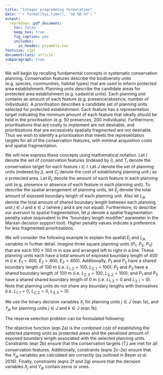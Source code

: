 ```yaml
---
title: "Integer programming formulation"
date: "`r format(Sys.time(), '%d %B %Y')`"
output:
  rmarkdown::pdf_document:
    toc: false
    keep_tex: true
    fig_caption: yes
    includes:
      in_header: preamble.tex
fontsize: 11pt
documentclass: article
subparagraph: true
---
```


We will begin by recalling fundamental concepts in systematic conservation planning. Conservation features describe the biodiversity units (e.g. species, communities, habitat types) that are used to inform protected area establishment. Planning units describe the candidate areas for protected area establishment (e.g. cadastral units). Each planning unit contains an amount of each feature (e.g. presence/absence, number of individuals). A prioritisation describes a candidate set of planning units selected for protected establishment. Each feature has a representation target indicating the minimum amount of each feature that ideally should be held in the prioritisation (e.g. 50 presences, 200 individuals). Furthermore, prioritisations that are costly to implement are not desirable, and prioritisations that are excessively spatially fragmented are not desirable. Thus we wish to identify a prioritisation that meets the representation targets for all of the conservation features, with minimal acquisition costs and spatial fragmentation.

We will now express these concepts using mathematical notation. Let $I$ denote the set of conservation features (indexed by $i$), and $T_i$ denote the conservation target for each feature $i \in I$. Let $J$ denote the set of planning units (indexed by $j$), and $C_j$ denote the cost of establishing planning unit $j$ as a protected area. Let $R_{ij}$ denote the amount of each feature in each planning unit (e.g. presence or absence of each feature in each planning unit). To describe the spatial arrangement of planning units, let $E_j$ denote the total amount of exposed boundary length of each planning unit. Also let $L_{jk}$ denote the total amount of shared boundary length between each planning unit $j \in J$ and $k \in J$ (where $j$ and $k$ are not equal). Furthermore, to describe our aversion to spatial fragmentation, let $p$ denote a spatial fragmentation penalty value (equivalent to the "boundary length modifier" parameter in the Marxan decision support tool). Higher penalty values indicate a preference for less fragmented prioritisations.

We will consider the following example to explain the spatial $E_j$ and $L_{jk}$ variables in further detail. Imagine three square planning units ($P_1$, $P_2$, $P_3$) that are each 100 $\times$ 100 m in size and arranged left to right in a line. These planning units each have a total amount of exposed boundary length of 400 m (i.e. $E_1 = 400$, $E_2 = 400$, $E_3 = 400$). Additionally, $P_1$ and $P_2$ have a shared boundary length of 100 m (i.e. $L_{1,2} = 100$, $L_{2,1} = 100$); $P_2$ and $P_3$ have a shared boundary length of 100 m (i.e. $L_{2,3} = 100$, $L_{3,2} = 100$); and $P_1$ and $P_3$ have a shared shared boundary length of 0 m (i.e. $L_{1,3} = 0$ and $L_{3, 1} = 0$). Note that planning units do not share any boundary lengths with themselves (i.e. $L_{1,1} = 0$, $L_{2,2} = 0$, $L_{3,3} = 0$).

We use the binary decision variables $X_j$ for planning units $j \in J$ (eqn 1a), and $Y_{jk}$ for planning units $j \in J$ and $k \in J$ (eqn 1b).

\begin{align*}
X_j &=
\begin{cases}
1, \text{ if $j$ selected for prioritisation}, \tag{eqn 1a} \\
0, \text{ else }
\end{cases} \\
Y_{jk} &=
\begin{cases}
1, \text{ if both $j$ and $k$ selected for prioritisation}, \tag{eqn 1b} \\
0, \text{ else } \\
\end{cases}
\end{align*}

The reserve selection problem can be formulated following:

\begin{align*}
\text{minimize} & \sum_{j \in J} X_j C_j + \left( \sum_{j \in J} p E_{j} \right) - \left( 0.5  \times \sum_{j \in J} \sum_{k \in J} p Y_{jk} L_{jk} \right) \tag{eqn 2a} \\
\text{subject to} & \sum_j^J R_{ij} \geq T_i & \forall i \in I  \tag{eqn 2b} \\
& Y_{jk} - X_j \leq 0 & \forall j \in J \tag{eqn 2c} \\
& Y_{jk} - X_k \leq 0 & \forall k \in J \tag{eqn 2d} \\
& Y_{jk} - X_j - X_k \geq -1 & \forall j \in J, k \in K \tag{eqn 2e} \\
& X_j \in \{ 0, 1 \} & \forall j \in J \tag{eqn 2f} \\
& Y_{jk} \in \{ 0, 1 \} & \forall j \in J, k  \in K \tag{eqn 2g} \\
\end{align*}

The objective function (eqn 2a) is the combined cost of establishing the selected planning units as protected areas and the penalized amount of exposed boundary length associated with the selected planning units. Constraints (eqn 2b) ensure that the conservation targets ($T_i$) are met for all conservation features. Additionally, constraints (eqns 2c--2e) ensure that the $Y_{jk}$ variables are calculated are correctly (as outlined in Beyer _et al._ 2016). Finally, constraints (eqns 2f and 2g) ensure that the decision variables $X_j$ and $Y_{jk}$ contain zeros or ones.
